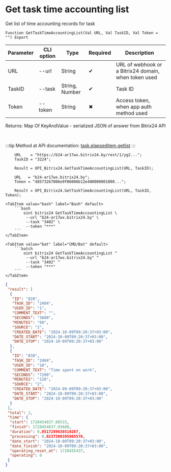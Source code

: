 ﻿---
sidebar_position: 3
---


# Get task time accounting list
 Get list of time accounting records for task



`Function GetTaskTimeAccountingList(Val URL, Val TaskID, Val Token = "") Export`

  | Parameter | CLI option | Type | Required | Description |
  |-|-|-|-|-|
  | URL | --url | String | &#x2714; | URL of webhook or a Bitrix24 domain, when token used |
  | TaskID | --task | String, Number | &#x2714; | Task ID |
  | Token | --token | String | &#x2716; | Access token, when app auth method used |

  
  Returns:  Map Of KeyAndValue - serialized JSON of answer from Bitrix24 API

<br/>

:::tip
Method at API documentation: [task.elapseditem.getlist](https://dev.1c-bitrix.ru/rest_help/tasks/task/elapseditem/getlist.php)
:::
<br/>


```bsl title="1C:Enterprise/OneScript code example"
    URL    = "https://b24-ar17wx.bitrix24.by/rest/1/yg2...";
    TaskID = "3224";

    Result = OPI_Bitrix24.GetTaskTimeAccountingList(URL, TaskID);

    URL   = "b24-ar17wx.bitrix24.by";
    Token = "48573267006e9f06006b12e400000001000...";

    Result = OPI_Bitrix24.GetTaskTimeAccountingList(URL, TaskID, Token);
```
 

 <Tabs>
  
    <TabItem value="bash" label="Bash" default>
        ```bash
            oint bitrix24 GetTaskTimeAccountingList \
             --url "b24-ar17wx.bitrix24.by" \
             --task "3402" \
             --token "***"
        ```
    </TabItem>
  
    <TabItem value="bat" label="CMD/Bat" default>
        ```batch
            oint bitrix24 GetTaskTimeAccountingList ^
             --url "b24-ar17wx.bitrix24.by" ^
             --task "3402" ^
             --token "***"
        ```
    </TabItem>
</Tabs>


```json title="Result"
{
 "result": [
  {
   "ID": "828",
   "TASK_ID": "2404",
   "USER_ID": "1",
   "COMMENT_TEXT": "",
   "SECONDS": "3600",
   "MINUTES": "60",
   "SOURCE": "2",
   "CREATED_DATE": "2024-10-09T09:20:37+03:00",
   "DATE_START": "2024-10-09T09:20:37+03:00",
   "DATE_STOP": "2024-10-09T09:20:37+03:00"
  },
  {
   "ID": "830",
   "TASK_ID": "2404",
   "USER_ID": "10",
   "COMMENT_TEXT": "Time spent on work",
   "SECONDS": "7200",
   "MINUTES": "120",
   "SOURCE": "2",
   "CREATED_DATE": "2024-09-09T09:20:37+03:00",
   "DATE_START": "2024-10-09T09:20:37+03:00",
   "DATE_STOP": "2024-10-09T09:20:37+03:00"
  }
 ],
 "total": 2,
 "time": {
  "start": 1728454837.88515,
  "finish": 1728454837.93688,
  "duration": 0.0517289638519287,
  "processing": 0.0237300395965576,
  "date_start": "2024-10-09T09:20:37+03:00",
  "date_finish": "2024-10-09T09:20:37+03:00",
  "operating_reset_at": 1728455437,
  "operating": 0
 }
}
```
